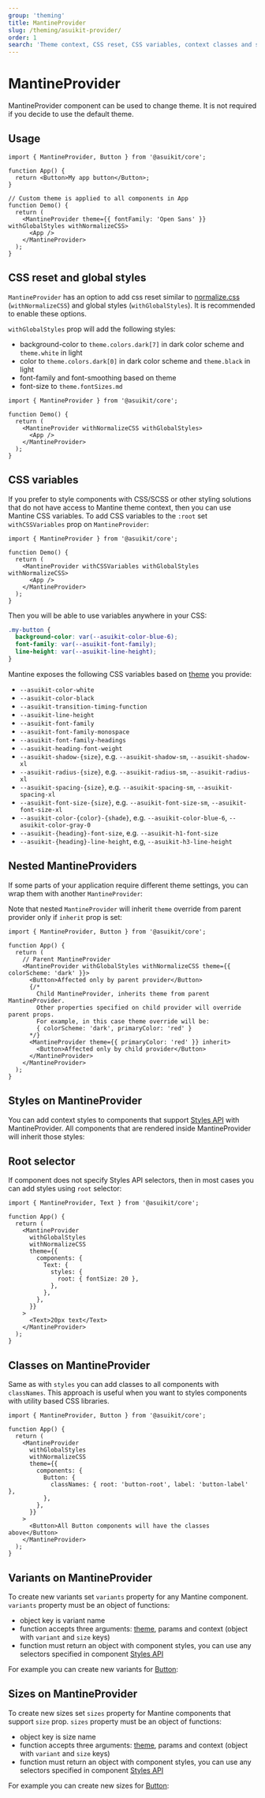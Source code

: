 ```yaml
---
group: 'theming'
title: MantineProvider
slug: /theming/asuikit-provider/
order: 1
search: 'Theme context, CSS reset, CSS variables, context classes and styles'
---
```



# MantineProvider

MantineProvider component can be used to change theme. It is not required if you decide to use the default theme.

## Usage

```tsx
import { MantineProvider, Button } from '@asuikit/core';

function App() {
  return <Button>My app button</Button>;
}

// Custom theme is applied to all components in App
function Demo() {
  return (
    <MantineProvider theme={{ fontFamily: 'Open Sans' }} withGlobalStyles withNormalizeCSS>
      <App />
    </MantineProvider>
  );
}
```

## CSS reset and global styles

`MantineProvider` has an option to add css reset similar to [normalize.css](https://necolas.github.io/normalize.css/) (`withNormalizeCSS`)
and global styles (`withGlobalStyles`). It is recommended to enable these options.

`withGlobalStyles` prop will add the following styles:

- background-color to `theme.colors.dark[7]` in dark color scheme and `theme.white` in light
- color to `theme.colors.dark[0]` in dark color scheme and `theme.black` in light
- font-family and font-smoothing based on theme
- font-size to `theme.fontSizes.md`

```tsx
import { MantineProvider } from '@asuikit/core';

function Demo() {
  return (
    <MantineProvider withNormalizeCSS withGlobalStyles>
      <App />
    </MantineProvider>
  );
}
```

## CSS variables

If you prefer to style components with CSS/SCSS or other styling solutions that do not have access to Mantine theme
context, then you can use Mantine CSS variables. To add CSS variables to the `:root` set `withCSSVariables` prop on `MantineProvider`:

```tsx
import { MantineProvider } from '@asuikit/core';

function Demo() {
  return (
    <MantineProvider withCSSVariables withGlobalStyles withNormalizeCSS>
      <App />
    </MantineProvider>
  );
}
```

Then you will be able to use variables anywhere in your CSS:

```css
.my-button {
  background-color: var(--asuikit-color-blue-6);
  font-family: var(--asuikit-font-family);
  line-height: var(--asuikit-line-height);
}
```

Mantine exposes the following CSS variables based on [theme](/theming/theme-object/) you provide:

- `--asuikit-color-white`
- `--asuikit-color-black`
- `--asuikit-transition-timing-function`
- `--asuikit-line-height`
- `--asuikit-font-family`
- `--asuikit-font-family-monospace`
- `--asuikit-font-family-headings`
- `--asuikit-heading-font-weight`
- `--asuikit-shadow-{size}`, e.g. `--asuikit-shadow-sm`, `--asuikit-shadow-xl`
- `--asuikit-radius-{size}`, e.g. `--asuikit-radius-sm`, `--asuikit-radius-xl`
- `--asuikit-spacing-{size}`, e.g. `--asuikit-spacing-sm`, `--asuikit-spacing-xl`
- `--asuikit-font-size-{size}`, e.g. `--asuikit-font-size-sm`, `--asuikit-font-size-xl`
- `--asuikit-color-{color}-{shade}`, e.g. `--asuikit-color-blue-6`, `--asuikit-color-gray-0`
- `--asuikit-{heading}-font-size`, e.g. `--asuikit-h1-font-size`
- `--asuikit-{heading}-line-height`, e.g, `--asuikit-h3-line-height`

## Nested MantineProviders

If some parts of your application require different theme settings, you can wrap them with another `MantineProvider`:

<Demo data={ThemeDemos.nestedProviders} />

Note that nested `MantineProvider` will inherit `theme` override from parent provider only if `inherit` prop is set:

```tsx
import { MantineProvider, Button } from '@asuikit/core';

function App() {
  return (
    // Parent MantineProvider
    <MantineProvider withGlobalStyles withNormalizeCSS theme={{ colorScheme: 'dark' }}>
      <Button>Affected only by parent provider</Button>
      {/*
        Child MantineProvider, inherits theme from parent MantineProvider.
        Other properties specified on child provider will override parent props.
        For example, in this case theme override will be:
        { colorScheme: 'dark', primaryColor: 'red' }
      */}
      <MantineProvider theme={{ primaryColor: 'red' }} inherit>
        <Button>Affected only by child provider</Button>
      </MantineProvider>
    </MantineProvider>
  );
}
```

## Styles on MantineProvider

You can add context styles to components that support [Styles API](/styles/styles-api/) with MantineProvider.
All components that are rendered inside MantineProvider will inherit those styles:

<Demo data={ThemeDemos.providerStyles} />

## Root selector

If component does not specify Styles API selectors, then in most cases you can add styles using `root` selector:

```tsx
import { MantineProvider, Text } from '@asuikit/core';

function App() {
  return (
    <MantineProvider
      withGlobalStyles
      withNormalizeCSS
      theme={{
        components: {
          Text: {
            styles: {
              root: { fontSize: 20 },
            },
          },
        },
      }}
    >
      <Text>20px text</Text>
    </MantineProvider>
  );
}
```

## Classes on MantineProvider

Same as with `styles` you can add classes to all components with `classNames`.
This approach is useful when you want to styles components with utility based CSS libraries.

```tsx
import { MantineProvider, Button } from '@asuikit/core';

function App() {
  return (
    <MantineProvider
      withGlobalStyles
      withNormalizeCSS
      theme={{
        components: {
          Button: {
            classNames: { root: 'button-root', label: 'button-label' },
          },
        },
      }}
    >
      <Button>All Button components will have the classes above</Button>
    </MantineProvider>
  );
}
```

## Variants on MantineProvider

To create new variants set `variants` property for any Mantine component.
`variants` property must be an object of functions:

- object key is variant name
- function accepts three arguments: [theme](/theming/theme-object/), params and context (object with `variant` and `size` keys)
- function must return an object with component styles, you can use any selectors specified in component [Styles API](/styles/styles-api/)

For example you can create new variants for [Button](/core/button/):

<Demo data={ThemeDemos.variants} />

## Sizes on MantineProvider

To create new sizes set `sizes` property for Mantine components that support `size` prop.
`sizes` property must be an object of functions:

- object key is size name
- function accepts three arguments: [theme](/theming/theme-object/), params and context (object with `variant` and `size` keys)
- function must return an object with component styles, you can use any selectors specified in component [Styles API](/styles/styles-api/)

For example you can create new sizes for [Button](/core/button/):

<Demo data={ThemeDemos.sizes} />
